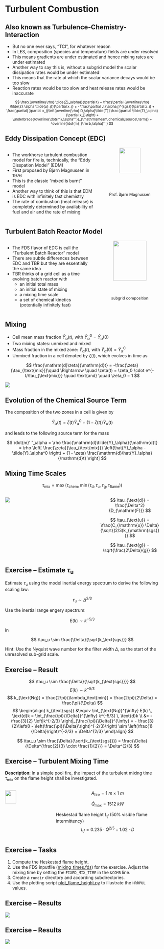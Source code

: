 # Turbulent Combustion

## Also known as Turbulence-Chemistry-Interaction

- But no one ever says, "TCI", for whatever reason
- In LES, composition (species and temperature) fields are under resolved
- This means gradients are under estimated and hence mixing rates are under estimated
- Another way to say this is, without a subgrid model the scalar dissipation rates would be under estimated
- This means that the rate at which the scalar variance decays would be too slow
- Reaction rates would be too slow and heat release rates would be inaccurate

<div style="text-align: center;">
<div style="font-size: 80%; margin-top: 0.5em;">
$$
\frac{(\overline{\rho} \tilde{Z}_\alpha)}{\partial t} + \frac{\partial (\overline{\rho} \tilde{Z}_\alpha \tilde{u}_j)}{\partial x_j}
= - \frac{\partial J_{\alpha,j}^{sgs}}{\partial x_j}
+ \frac{\partial}{\partial x_j}\left(\overline{\rho} D_\alpha[\tilde{T}] \frac{\partial \tilde{Z}_\alpha}{\partial x_j}\right)
+ \underbrace{\overline{\dot{m}_\alpha'''}}_{\mathrm{mean\;chemical\;source\;term}} + \overline{\dot{m}_{\rm b,\alpha}'''}
$$
</div>
</div>

## Eddy Dissipation Concept (EDC)

::: columns
::: {.column width="60%"}
- The workhorse turbulent combustion model for fire is, technically, the "Eddy Disspation Model" (EDM)
- First proposed by Bjørn Magnussen in 1976
- This is the classic "mixed is burnt" model
- Another way to think of this is that EDM is EDC with infinitely fast chemistry
- The rate of combustion (heat release) is completely determined by availability of fuel and air and the rate of mixing
:::

::: {.column width="40%"}
<div style="text-align: center;">
  <img src="./figs/Magnussen.png" width="60%">
  <div style="font-size: 90%; margin-top: 0.5em;">Prof. Bjørn Magnussen</div>
</div>
:::
:::

## Turbulent Batch Reactor Model

::: columns
::: {.column width="60%"}
- The FDS flavor of EDC is call the "Turbulent Batch Reactor" model
- There are subtle differences between EDC and TBR but they are essentially the same idea
- TBR thinks of a grid cell as a time evolving batch reactor with
  - an initial total mass
  - an initial state of mixing
  - a mixing time scale
  - a set of chemical kinetics (potentially infinitely fast)
:::

::: {.column width="40%"}
<div style="text-align: center;">
  <img src="./figs/transport_vs_mixing_1.png" width="75%">
  <div style="font-size: 90%; margin-top: 0.5em;">subgrid composition</div>
</div>
:::
:::

## Mixing

- Cell mean mass fraction $\tilde{Y}_\alpha(t)$, with $\tilde{Y}_\alpha^0 = \tilde{Y}_\alpha(0)$
- Two mixing states: unmixed and mixed
- Mass fraction in the mixed zone: $\hat{Y}_\alpha(t)$, with $\hat{Y}_\alpha(0) = \tilde{Y}_\alpha^0$
- Unmixed fraction in a cell denoted by $\zeta(t)$, which evolves in time as 

$$
\frac{\mathrm{d}\zeta}{\mathrm{d}t} = -\frac{\zeta}{\tau_{\text{mix}}}\quad \Rightarrow \quad \zeta(t) = \zeta_0 \cdot e^{-t/\tau_{\text{mix}}} \quad \text{and} \quad \zeta_0 = 1
$$

![](./figs/Mixing-Evolution.png){fig-align="center"}

## Evolution of the Chemical Source Term

The composition of the two zones in a cell is given by

$$
\tilde{Y}_\alpha(t) = \zeta(t)\tilde{Y}_\alpha^0 + \left(1 - \zeta(t)\right)\hat{Y}_\alpha(t)
$$

and leads to the following source term for the mass

$$
\dot{m}'''_\alpha = \rho \frac{\mathrm{d}\tilde{Y}_\alpha}{\mathrm{d}t} = \rho \left[ \frac{\zeta}{\tau_{\text{mix}}} \left(\hat{Y}_\alpha - \tilde{Y}_\alpha^0 \right) + (1 - \zeta) \frac{\mathrm{d}\hat{Y}_\alpha}{\mathrm{d}t} \right]
$$

## Mixing Time Scales

$$
\tau_{\text{mix}} = \max\left( \tau_{\text{chem}}, \min(\tau_\text{d}, \tau_\text{u}, \tau_\text{g}, \tau_{\text{flame}}) \right)
$$

:::: {.columns}
::: {.column width="60%"}
![](./figs/Reaction-Time-Scales.png)
:::

::: {.column width="40%"}
$$
\tau_{\text{d}} = \frac{\Delta^2}{D_{\mathrm{F}}}
$$

$$
\tau_{\text{u}} = \frac{C_{\mathrm{u}} \Delta}{\sqrt{(2/3)k_{\mathrm{sgs}}}}
$$

$$
\tau_{\text{g}} = \sqrt{\frac{2\Delta}{g}}
$$
:::
::::

## Exercise -- Estimate $\tau_\text{u}$

Estimate $\tau_\text{u}$ using the model inertial energy spectrum to derive the following scaling law:

$$
\tau_\text{u} \sim \Delta ^ {2/3}
$$

Use the inertial range engery spectrum:

$$
E(k) \sim k^{-5/3}
$$

in

$$
\tau_u \sim \frac{\Delta}{\sqrt{k_\text{sgs}}}
$$

Hint: Use the Nyquist wave number for the filter width $\Delta$, as the start of the unresolved sub-grid scale.

## Exercise -- Result

$$
\tau_u \sim \frac{\Delta}{\sqrt{k_{\text{sgs}}}}
$$
$$
E(k) \sim k^{-5/3}
$$
$$
k_{\text{Nq}} = \frac{2\pi}{\lambda_\text{min}} = \frac{2\pi}{2\Delta} = \frac{\pi}{\Delta}
$$
$$
\begin{align}
k_{\text{sgs}} &\equiv \int_{\text{Nq}}^{\infty} E(k) \, \text{d}k 
= \int_{\frac{\pi}{\Delta}}^{\infty} k^{-5/3} \, \text{d}k \\
&= -\frac{3}{2} \left|k^{-2/3} \right|_{\frac{\pi}{\Delta}}^{\infty} = - \frac{3}{2}\left(0 - \left(\frac{\pi}{\Delta}\right)^{-2/3}\right) \sim \left(\frac{1}{\Delta}\right)^{-2/3} = \Delta^{2/3}
\end{align}
$$

$$
\tau_u \sim \frac{\Delta}{\sqrt{k_{\text{sgs}}}} 
= \frac{\Delta}{\Delta^{\frac{2}{3} \cdot \frac{1}{2}}}
= \Delta^{2/3}
$$

## Exercise -- Turbulent Mixing Time

**Description**: In a simple pool fire, the impact of the turbulent mixing time $\tau_{\text{mix}}$ on the flame height shall be investigated.

:::: {.columns}
::: {.column width="30%"}
![](./exercises/mixing_times/geometry.png){width="50%" fig-align="center"}
:::
::: {.column width="70%"}
$$A_{\text{fire}} = 1\ m \times 1\ m$$

$$\dot{Q}_{\text{max}} = 1512\ kW$$

Heskestad flame height $L_f$ (50% visible flame intermittency)
$$
L_f = 0.235\cdot \dot{Q}^{2/5} - 1.02\cdot D
$$
:::
::::

## Exercise -- Tasks

1. Compute the Heskestad flame height.
1. Use the FDS inputfile ([mixing_times.fds](./exercises/mixing_times/mixing_times.fds)) for the exercise. Adjust the mixing time by setting the `FIXED_MIX_TIME` in the `&COMB` line. 
1. Create a `rundir` directory and according subdirectories.
1. Use the plotting script [plot_flame_height.py](./exercises/mixing_times/plot_flame_height.py) to illustrate the `HRRPUL` values.

## Exercise -- Results

![](./exercises/mixing_times/HRR.png)

## Exercise -- Results

![](./exercises/mixing_times/flame_height.png)